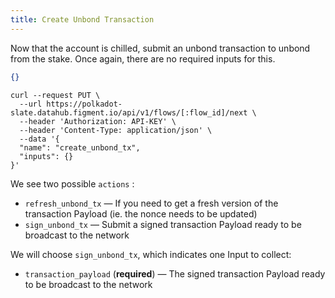 ```yaml
---
title: Create Unbond Transaction
---
```


Now that the account is chilled, submit an unbond transaction to unbond from the stake. Once again, there are no required inputs for this.

```json title="inputs"
{}
```

```text title="Example curl request"
curl --request PUT \
  --url https://polkadot-slate.datahub.figment.io/api/v1/flows/[:flow_id]/next \
  --header 'Authorization: API-KEY' \
  --header 'Content-Type: application/json' \
  --data '{
  "name": "create_unbond_tx",
  "inputs": {}
}'
```

We see two possible `actions` :

- `refresh_unbond_tx` — If you need to get a fresh version of the transaction Payload (ie. the nonce needs to be updated)
- `sign_unbond_tx` — Submit a signed transaction Payload ready to be broadcast to the network

We will choose `sign_unbond_tx`, which indicates one Input to collect:

- `transaction_payload` (**required**) — The signed transaction Payload ready to be broadcast to the network
